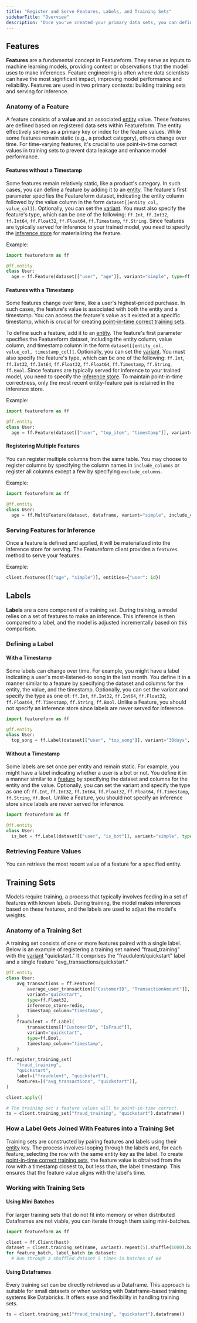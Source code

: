 ```yaml
---
title: "Register and Serve Features, Labels, and Training Sets"
sidebarTitle: "Overview"
description: "Once you've created your primary data sets, you can define features, labels, and training sets based on them."
---
```

## Features

**Features** are a fundamental concept in Featureform. They serve as inputs to machine learning models, providing context or observations that the model uses to make inferences. Feature engineering is often where data scientists can have the most significant impact, improving model performance and reliability. Features are used in two primary contexts: building training sets and serving for inference.

### Anatomy of a Feature

A feature consists of a **value** and an associated [entity](../abstractions/entity.md) value. These features are defined based on registered data sets within Featureform. The entity effectively serves as a primary key or index for the feature values. While some features remain static (e.g., a product category), others change over time. For time-varying features, it's crucial to use point-in-time correct values in training sets to prevent data leakage and enhance model performance.

#### Features without a Timestamp

Some features remain relatively static, like a product's category. In such cases, you can define a feature by adding it to an [entity](../abstractions/entity.md). The feature's first parameter specifies the Featureform dataset, indicating the entity column followed by the value column in the form `dataset[[entity_col, value_col]]`. Optionally, you can set the [variant](../concepts/versioning-and-variants.md). You must also specify the feature's type, which can be one of the following: `ff.Int`, `ff.Int32`, `ff.Int64`, `ff.Float32`, `ff.Float64`, `ff.Timestamp`, `ff.String`. Since features are typically served for inference to your trained model, you need to specify the [inference store](../providers/inference-store.md) for materializing the feature.

Example:
```python
import featureform as ff

@ff.entity
class User:
  age = ff.Feature(dataset[["user", "age"]], variant="simple", type=ff.Int, inference_store=redis)
```

#### Features with a Timestamp

Some features change over time, like a user's highest-priced purchase. In such cases, the feature's value is associated with both the entity and a timestamp. You can access the feature's value as it existed at a specific timestamp, which is crucial for creating [point-in-time correct training sets](../concepts/point-in-time-correctness-historical-features-timeseries-data.md).

To define such a feature, add it to an [entity](../abstractions/entity.md). The feature's first parameter specifies the Featureform dataset, including the entity column, value column, and timestamp column in the form `dataset[[entity_col, value_col, timestamp_col]]`. Optionally, you can set the [variant](../concepts/versioning-and-variants.md). You must also specify the feature's type, which can be one of the following: `ff.Int`, `ff.Int32`, `ff.Int64`, `ff.Float32`, `ff.Float64`, `ff.Timestamp`, `ff.String`, `ff.Bool`. Since features are typically served for inference to your trained model, you need to specify the [inference store](../providers/inference-store.md). To maintain point-in-time correctness, only the most recent entity-feature pair is retained in the inference store.

Example:
```python
import featureform as ff

@ff.entity
class User:
  age = ff.Feature(dataset[["user", "top_item", "timestamp"]], variant="simple", type=ff.Int, inference_store=redis)
```

#### Registering Multiple Features

You can register multiple columns from the same table. You may choose to register columns by specifying the column names in `include_columns` or register all columns except a few by specifying `exclude_columns`.

Example:
```python
import featureform as ff

@ff.entity
class User:
  age = ff.MultiFeature(dataset, dataframe, variant="simple", include_columns=["age", "top_item"], entity_column="user", timestamp_column="timestamp", inference_store=redis)
```

### Serving Features for Inference

Once a feature is defined and applied, it will be materialized into the inference store for serving. The Featureform client provides a `features` method to serve your features.

Example:
```python
client.features([("age", "simple")], entities={"user": id})
```

## Labels

**Labels** are a core component of a training set. During training, a model relies on a set of features to make an inference. This inference is then compared to a label, and the model is adjusted incrementally based on this comparison.

### Defining a Label

#### With a Timestamp

Some labels can change over time. For example, you might have a label indicating a user's most-listened-to song in the last month. You define it in a manner similar to a feature by specifying the dataset and columns for the entity, the value, and the timestamp. Optionally, you can set the variant and specify the type as one of: `ff.Int`, `ff.Int32`, `ff.Int64`, `ff.Float32`, `ff.Float64`, `ff.Timestamp`, `ff.String`, `ff.Bool`. Unlike a Feature, you should not specify an inference store since labels are never served for inference.

```python
import featureform as ff

@ff.entity
class User:
  top_song = ff.Label(dataset[["user", "top_song"]], variant="30days", type=ff.String)
```

#### Without a Timestamp

Some labels are set once per entity and remain static. For example, you might have a label indicating whether a user is a bot or not. You define it in a manner similar to a [feature](../abstractions/feature.md) by specifying the dataset and columns for the entity and the value. Optionally, you can set the variant and specify the type as one of: `ff.Int`, `ff.Int32`, `ff.Int64`, `ff.Float32`, `ff.Float64`, `ff.Timestamp`, `ff.String`, `ff.Bool`. Unlike a Feature, you should not specify an inference store since labels are never served for inference.



```python
import featureform as ff

@ff.entity
class User:
  is_bot = ff.Label(dataset[["user", "is_bot"]], variant="simple", type=ff.Bool)
```

### Retrieving Feature Values

You can retrieve the most recent value of a feature for a specified entity.

## Training Sets

Models require training, a process that typically involves feeding in a set of features with known labels. During training, the model makes inferences based on these features, and the labels are used to adjust the model's weights.

### Anatomy of a Training Set

A training set consists of one or more features paired with a single label. Below is an example of registering a training set named "fraud_training" with the [variant](../concepts/versioning-and-variants.md) "quickstart." It comprises the "fraudulent/quickstart" label and a single feature "avg_transactions/quickstart."

```python
@ff.entity
class User:
    avg_transactions = ff.Feature(
        average_user_transaction[["CustomerID", "TransactionAmount"]],
        variant="quickstart",
        type=ff.Float32,
        inference_store=redis,
        timestamp_column="timestamp",
    )
    fraudulent = ff.Label(
        transactions[["CustomerID", "IsFraud"]],
        variant="quickstart",
        type=ff.Bool,
        timestamp_column="timestamp",
    )

ff.register_training_set(
    "fraud_training",
    "quickstart",
    label=("fraudulent", "quickstart"),
    features=[("avg_transactions", "quickstart")],
)

client.apply()

# The training set's feature values will be point-in-time correct.
ts = client.training_set("fraud_training", "quickstart").dataframe()
```

### How a Label Gets Joined With Features into a Training Set

Training sets are constructed by pairing features and labels using their [entity](../abstractions/entity.md) key. The process involves looping through the labels and, for each feature, selecting the row with the same entity key as the label. To create [point-in-time correct training sets](../concepts/point-in-time-correctness-historical-features-timeseries-data.md), the feature value is obtained from the row with a timestamp closest to, but less than, the label timestamp. This ensures that the feature value aligns with the label's time.

### Working with Training Sets

#### Using Mini Batches

For larger training sets that do not fit into memory or when distributed Dataframes are not viable, you can iterate through them using mini-batches.

```python
import featureform as ff

client = ff.Client(host)
dataset = client.training_set(name, variant).repeat(5).shuffle(1000).batch(64)
for feature_batch, label_batch in dataset:
  # Run through a shuffled dataset 5 times in batches of 64
```

#### Using Dataframes

Every training set can be directly retrieved as a Dataframe. This approach is suitable for small datasets or when working with Dataframe-based training systems like Databricks. It offers ease and flexibility in handling training sets.

```python
ts = client.training_set("fraud_training", "quickstart").dataframe()
```
